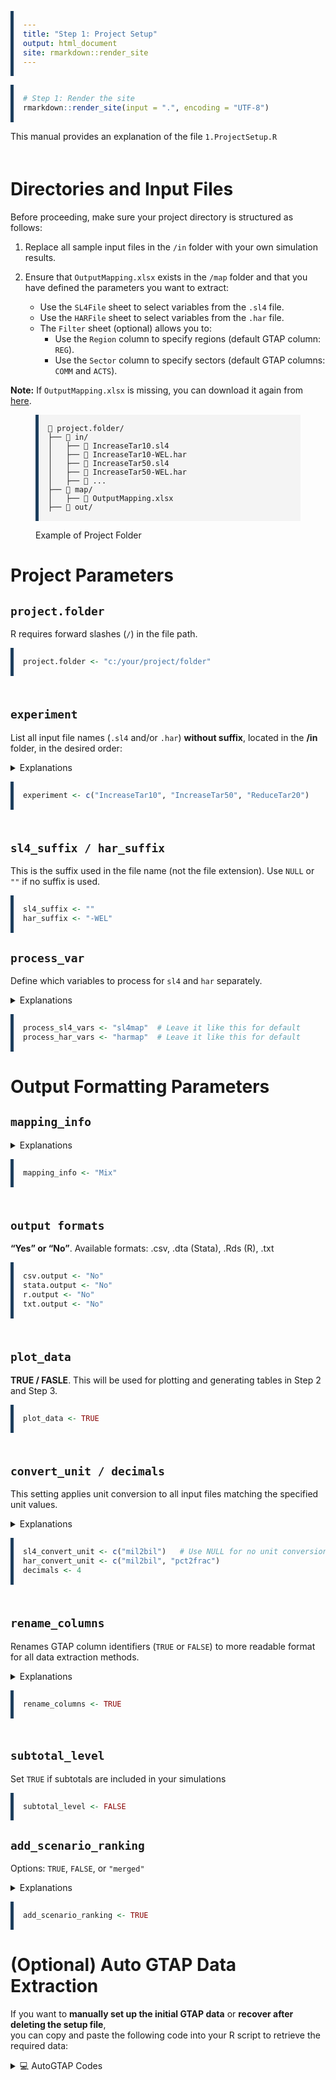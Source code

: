 ```yaml
---
title: "Step 1: Project Setup"
output: html_document
site: rmarkdown::render_site
---
```


```r
# Step 1: Render the site
rmarkdown::render_site(input = ".", encoding = "UTF-8")
```


This manual provides an explanation of the file `1.ProjectSetup.R`


<div style="height: 6px;"></div>

# Directories and Input Files {.unnumbered}

Before proceeding, make sure your project directory is structured as follows:

1. Replace all sample input files in the `/in` folder with your own simulation results.

2. Ensure that `OutputMapping.xlsx` exists in the `/map` folder and that you have defined the parameters you want to extract:

   - Use the `SL4File` sheet to select variables from the `.sl4` file.  
   - Use the `HARFile` sheet to select variables from the `.har` file.  
   - The `Filter` sheet (optional) allows you to:
     - Use the `Region` column to specify regions (default GTAP column: `REG`).
     - Use the `Sector` column to specify sectors (default GTAP columns: `COMM` and `ACTS`).

**Note:** If `OutputMapping.xlsx` is missing, you can download it again from [here](https://github.com/Bodysbobb/GTAPViz/tree/main/inst/extdata/map).


<figure class="center-figure">
<div class="folder-tree">
```.monospace
📂 project.folder/
├── 📂 in/
│   ├── 📄 IncreaseTar10.sl4
│   ├── 📄 IncreaseTar10-WEL.har
│   ├── 📄 IncreaseTar50.sl4
│   ├── 📄 IncreaseTar50-WEL.har
│   ├── 📄 ...
├── 📂 map/
│   ├── 📄 OutputMapping.xlsx
├── 📂 out/
```
</div> 
<figcaption class="auto-fig">Example of Project Folder</figcaption> </figure>


# Project Parameters

## `project.folder` 

R requires forward slashes (`/`) in the file path.

```r
project.folder <- "c:/your/project/folder"
```

<div style="height: 8px;"></div>

## `experiment` 

List all input file names (`.sl4` and/or `.har`) **without suffix**, located in the **/in** folder, in the desired order:

<details>
  <summary class="toggle-note">Explanations</summary>
  <div class="note-box">
**Note**: <br>
(1) **Case-sensitive** — `"Exp1"` is different from `"exp1"`  
(2) **Display order matters** — files listed first will appear first in outputs and figures  
(3) **Matching names required** — simulations must use the same base name for both `.sl4` and `.har` files to align results correctly (e.g., `IncreaseTar10.sl4` and `IncreaseTar10.har`)
  </div>
</details>


```r
experiment <- c("IncreaseTar10", "IncreaseTar50", "ReduceTar20")
```

<div style="height: 8px;"></div>

## `sl4_suffix / har_suffix`

This is the suffix used in the file name (not the file extension). Use `NULL` or `""` if no suffix is used.

```r
sl4_suffix <- ""
har_suffix <- "-WEL"
```

## `process_var`

Define which variables to process for `sl4` and `har` separately.  

<details>
  <summary class="toggle-note">Explanations</summary>
  <div class="note-box">
By default, the setup follows your mapping file sheets "SL4File" and "HARFile".<br>
- `sl4map` and `harmap`: Default mode<br>
- `NULL`: Select all variables from that file format<br>
- `FALSE`: Skipping that file format
  </div>
</details>

```r
process_sl4_vars <- "sl4map"  # Leave it like this for default
process_har_vars <- "harmap"  # Leave it like this for default
```


# Output Formatting Parameters

## `mapping_info`

<details>
  <summary class="toggle-note">Explanations</summary>
<div class="note-box">
  
- `"Yes"`   → Uses descriptions and units from the mapping file.  

- `"No"`    → Excludes `"Description"` and `"Unit"`.  

- `"GTAPv7"`→ Applies default definitions and units from *GTAP Model Version 7*.  

- `"Mix"`   → Uses manual values when available; otherwise, applies GTAP defaults.  

See details in `GTAPViz::?add_mapping_info`
</div>
</details>

```r
mapping_info <- "Mix"        
```

<div style="height: 8px;"></div>

## `output formats`

**"Yes" or "No"**. Available formats: .csv, .dta (Stata), .Rds (R), .txt
```r
csv.output <- "No"    
stata.output <- "No"  
r.output <- "No"
txt.output <- "No"   
```

<div style="height: 8px;"></div>

## `plot_data` 

**TRUE / FASLE**. This will be used for plotting and generating tables in Step 2 and Step 3.
```r
plot_data <- TRUE
```

<div style="height: 8px;"></div>

## `convert_unit / decimals` 

This setting applies unit conversion to all input files matching the specified unit values.

<details>
  <summary class="toggle-note">Explanations</summary>
<div class="note-box">

The default `"Unit"` is based on your mapping file or `"GTAPv7"`, depending on the `mapping_info` setting.

- `"mil2bil"`: million → billion USD (/1000)

- `"bil2mil"`: billion → million USD (*1000) 

- `"pct2frac"`: percent → fraction (/100)  

- `"frac2pct"`: fraction → percent (*100)

See details in `?convert_units` under `scale_auto`
</div>
</details>

```r
sl4_convert_unit <- c("mil2bil")   # Use NULL for no unit conversion
har_convert_unit <- c("mil2bil", "pct2frac")
decimals <- 4
```

<div style="height: 8px;"></div>

## `rename_columns`

Renames GTAP column identifiers (`TRUE` or `FALSE`) to more readable format  for all data extraction methods.

<details>
  <summary class="toggle-note">Explanations</summary>
<div class="note-box">

- `REG` → Region,

- `COMM` → Commodity, 

- `ACTS` → Activity

**Note:**
This setup will only work with those three columns, if you desire to rename additional columns see **FAQs - Renaming Columns and Data List Names"**

</div>
</details>

```r
rename_columns <- TRUE
```

<div style="height: 6px;"></div>

## `subtotal_level`

Set `TRUE` if subtotals are included in your simulations

```r
subtotal_level <- FALSE
```

## `add_scenario_ranking`

Options: `TRUE`, `FALSE`, or `"merged"`

<details>
  <summary class="toggle-note">Explanations</summary>
<div class="note-box">

- `TRUE`: Adds a ranking column called `"ScenarioRank"`

- `"merged"`: Also prefixes experiment names in the `"Experiment"` column with the rank (e.g., `(1) ReduceTar50`) for display in plots

</div>
</details>
```r
add_scenario_ranking <- TRUE
```


# (Optional) Auto GTAP Data Extraction {.unnumbered}

If you want to **manually set up the initial GTAP data** or **recover after deleting the setup file**,  
you can copy and paste the following code into your R script to retrieve the required data:

<details>
  <summary class="toggle-summary">💻 AutoGTAP Codes</summary>
```{=html}
<!-- START: AutoGTAP Filter UI -->
<style>
  label { font-weight: bold; }
  select { font-size: 16px; margin-bottom: 20px; padding: 5px 10px; width: 300px;}
  pre { background-color: #f4f4f4; padding: 15px; border-left: 5px solid #1C3E5D; overflow-x: auto; }
  .code-box { display: none; }
</style>

<label for="AutoGTAPData">Choose Codes:</label>
<select id="AutoGTAPData">
  <option value="default">Default</option>
  <option value="advanced">Advanced</option>
WT</select>

<div class="code-group-AutoGTAP">

<div id="default" class="code-box">
<p>This function is a default <code>auto_gtap_data</code> applied in default setup of <code>1.ProjectSetup.R</code> </p>

<pre><code>
# Directory Setup and Input Files
project.folder <- "your/project.directory"  # Use forward slashes (/)
experiment <- c("IncreaseTar10", "IncreaseTar50", "ReduceTar20")  # Replace with your case names
sl4_suffix <- ""       # Suffix for .sl4 files (leave empty or NULL if none)
har_suffix <- "-WEL"   # Suffix for .har files
process_sl4_vars <- "sl4map"  # Leave it like this for default
process_har_vars <- "harmap"  # Leave it like this for default
subtotal_level <- FALSE  # Set TRUE if subtotals are included in your simulations

# Meta Data
mapping_info <- "Mix"  # Controls variable descriptions and units (see documentation)

# Output Format Setup
csv.output   <- "No"
stata.output <- "No"
r.output     <- "No"
txt.output   <- "No"
plot_data    <- TRUE   # Generate plot-ready outputs

# Output Formatting
sl4_convert_unit <- "mil2bil"  # Convert million to billion
har_convert_unit <- "mil2bil"
decimals         <- 2
rename_columns   <- TRUE       # Rename GTAP columns (e.g., "REG" → "Region")
add_scenario_ranking <- TRUE   # Add numeric rank to experiments

###################################
# DO NOT CHANGE BELOW THIS LINE
###################################

assign_default <- function(var_name, default_value, treat_null_as_missing = TRUE, treat_empty_string_as_missing = FALSE) {
  if (!exists(var_name)) {
    return(default_value)
  }
  
  val <- get(var_name)
  
  if (is.na(val)) return(default_value)
  if (treat_null_as_missing && is.null(val)) return(default_value)
  if (treat_empty_string_as_missing && identical(val, "")) return(default_value)
  
  return(val)
}

# Install packagfees if not already installed
if (!requireNamespace("devtools", quietly = TRUE)) {
  install.packages("devtools")
}

# Install GTAPViz from GitHub if not already installed
if (!requireNamespace("GTAPViz", quietly = TRUE)) {
  devtools::install_github("Bodysbobb/GTAPViz")
}

# Load the GTAPViz package
require(GTAPViz)

# 1. Default Directory
input.folder <- paste0(project.folder, "/in")
map.folder <- paste0(project.folder, "/map")
output.folder <- paste0(project.folder, "/out")

# 2. Default Input Files
sl4map <- readxl::read_xlsx(paste0(map.folder, "/OutputMapping.xlsx"), sheet = "SL4File")
harmap <- readxl::read_xlsx(paste0(map.folder, "/OutputMapping.xlsx"), sheet = "HARFile")
filter.map <- readxl::read_xlsx(paste0(map.folder, "/OutputMapping.xlsx"), sheet = "FilterData")

# 3. Suffix for Input Files
sl4_suffix <- assign_default("sl4_suffix", "", treat_empty_string_as_missing = FALSE)
har_suffix <- assign_default("har_suffix", "", treat_empty_string_as_missing = FALSE)

# 4. Filter Data
selected_regions <- if (exists("filter.map") && length(filter.map$Region) > 0) filter.map$Region else NULL
selected_sector  <- if (exists("filter.map") && length(filter.map$Sector) > 0) filter.map$Sector else NULL

# 5. Converting Units & Rename Columns
sl4_convert_unit <- assign_default("sl4_convert_unit", NULL)
har_convert_unit <- assign_default("har_convert_unit", NULL)
decimals <- assign_default("decimals", 4)
rename_columns <- assign_default("rename_columns", TRUE)

# 6. Scenario Number Labels Column
add_scenario_ranking <- assign_default("add_scenario_ranking", FALSE)

# 7. Data Extraction Methods
## Set default values if missing
sl4_extract_method <- assign_default("sl4_extract_method", "get_data_by_dims")
har_extract_method <- assign_default("har_extract_method", "get_data_by_var")

## Check if priority is missing when using group_data_by_dims
if (sl4_extract_method == "group_data_by_dims") {
  if (!exists("sl4_priority") || is.null(sl4_priority) || sl4_priority == "") {
    stop("Please define 'sl4_priority' for sl4_extract_method = 'group_data_by_dims'")
  }
}

if (har_extract_method == "group_data_by_dims") {
  if (!exists("har_priority") || is.null(har_priority) || har_priority == "") {
    stop("Please define 'har_priority' for har_extract_method = 'group_data_by_dims'")
  }
}

auto_gtap_data(
  # Input Main File Names
  experiment = experiment, 
  
  # Input File Suffixes
  sl4_suffix = sl4_suffix,
  har_suffix = har_suffix,
  
  # Directories
  input_path = input.folder,
  output_path = output.folder,
  
  # Variable Selection
  process_sl4_vars = sl4map, 
  process_har_vars = harmap,
  
  # Description and Unit Mapping (if `mapping_info` is set to "Yes" or "Mix")
  mapping_info = mapping_info,
  sl4_mapping_info = sl4map,
  har_mapping_info = harmap,
  rename_columns = rename_columns,
  
  # Convert units (see `?convert_units`)
  sl4_convert_unit = sl4_convert_unit,
  har_convert_unit = har_convert_unit,
  
  # Region and Sector Filtering
  region_select = selected_regions,
  sector_select = selected_sector,
  
  # Data Extraction Process
  sl4_extract_method = sl4_extract_method,
  har_extract_method = har_extract_method,
  subtotal_level = subtotal_level,
  
  # If using `"group_data_by_dims"`, a `priority_list` is required. See `?HARplus::group_data_by_dims`.
  sl4_priority = sl4_priority,
  har_priority = har_priority,
  
  # Adding Scenario Ranking
  add_scenario_ranking = add_scenario_ranking,
  
  # Output Formats
  plot_data = plot_data,
  output_formats = list(
    "csv" = csv.output,
    "stata" = stata.output,
    "rds" = r.output,
    "txt" = txt.output
  ),
  
  # Output Names for Plot Data
  sl4_output_name = "sl4.plot.data",
  har_output_name = "har.plot.data",
  macro_output_name = "GTAPMacro"
)
</code></pre>
</div>

<div id="advanced" class="code-box">
  <p>This function is an advanced mode for fully configuring everything within the function itself.  
<strong>You must define all parameters manually. See <code>?auto_gtap_data</code> for details.</strong></p>
  
  <pre><code>
# See ?auto_gtap_data

auto_gtap_data(
  # Input Main File Names
  experiment = experiment, 
  
  # Input File Suffixes
  sl4_suffix = sl4_suffix,
  har_suffix = har_suffix,
  
  # Directories
  input_path = input.folder,
  output_path = output.folder,
  
  # Variable Selection
  process_sl4_vars = sl4map, 
  process_har_vars = harmap,
  
  # Description and Unit Mapping (if `mapping_info` is set to "Yes" or "Mix")
  mapping_info = mapping_info,
  sl4_mapping_info = sl4map,
  har_mapping_info = harmap,
  rename_columns = rename_columns,
  
  # Convert units (see `?convert_units`)
  sl4_convert_unit = sl4_convert_unit,
  har_convert_unit = har_convert_unit,
  
  # Region and Sector Filtering
  region_select = selected_regions,
  sector_select = selected_sector,
  
  # Data Extraction Process
  sl4_extract_method = sl4_extract_method,
  har_extract_method = har_extract_method,
  subtotal_level = subtotal_level,
  
  # If using `"group_data_by_dims"`, a `priority_list` is required. See `?HARplus::group_data_by_dims`.
  sl4_priority = sl4_priority,
  har_priority = har_priority,
  
  # Adding Scenario Ranking
  add_scenario_ranking = add_scenario_ranking,
  
  # Output Formats
  plot_data = plot_data,
  output_formats = list(
    "csv" = csv.output,
    "stata" = stata.output,
    "rds" = r.output,
    "txt" = txt.output
  ),
  
  # Output Names for Plot Data
  sl4_output_name = "sl4.plot.data",
  har_output_name = "har.plot.data",
  macro_output_name = "GTAPMacro"
)
  </code></pre>
</div>

</div>

<script>
  const selectAutoGTAP = document.getElementById("AutoGTAPData");
  const boxesComparison = document.querySelectorAll(".code-group-AutoGTAP .code-box");

  function showAutoGTAP() {
    boxesComparison.forEach(box => box.style.display = "none");
    const selected = selectAutoGTAP.value;
    const box = document.getElementById(selected);
    if (box) box.style.display = "block";
  }

  selectAutoGTAP.addEventListener("change", showAutoGTAP);
  showAutoGTAP();
</script>
<!-- END -->
```
</details>


```{=html}
<script>
// SCRIPT 1: Copy Code Button
window.addEventListener("load", function () {
  document.querySelectorAll("pre code").forEach(function (codeBlock) {
    const button = document.createElement("button");
    button.className = "copy-code-button";
    button.type = "button";
    button.innerText = "Copy";
    button.style.position = "absolute";
    button.style.top = "4px";
    button.style.right = "4px";

    button.addEventListener("click", () => {
      navigator.clipboard.writeText(codeBlock.innerText).then(() => {
        button.innerText = "Copied!";
        button.classList.add("copied");
        setTimeout(() => {
          button.innerText = "Copy";
          button.classList.remove("copied");
        }, 1500);
      });
    });

    const pre = codeBlock.parentNode;
    pre.style.position = "relative";
    pre.insertBefore(button, codeBlock);
  });
});

// SCRIPT 2: Hide Navbar on Scroll Down
document.addEventListener("DOMContentLoaded", function () {
  let prevScrollPos = window.pageYOffset;
  const navbar = document.querySelector(".navbar");
  
  if (navbar) {
    // Set initial styles for smooth transition
    navbar.style.transition = "top 0.3s";
    navbar.style.position = "fixed";
    navbar.style.width = "100%";
    navbar.style.zIndex = "1000";
    
    window.addEventListener("scroll", function () {
      const currentScrollPos = window.pageYOffset;
      if (prevScrollPos > currentScrollPos) {
        // Scrolling up
        navbar.style.top = "0";
      } else {
        // Scrolling down
        navbar.style.top = "-70px";
      }
      prevScrollPos = currentScrollPos;
    });
  }
});

// SCRIPT 3: Center Navbar Items
document.addEventListener('DOMContentLoaded', function() {
  // Create a container to center the navbar items
  var navbar = document.querySelector('.navbar-collapse');
  var navLinks = document.querySelectorAll('.navbar-left li');
  var navRight = document.querySelector('.navbar-right');
  
  // Apply styles to center the main navigation
  if (navbar && navLinks.length > 0) {
    var mainNav = document.querySelector('.navbar-left');
    
    // Add a wrapper div to center the main nav
    var centerWrapper = document.createElement('div');
    centerWrapper.className = 'nav-center-wrapper';
    centerWrapper.style.display = 'flex';
    centerWrapper.style.justifyContent = 'center';
    centerWrapper.style.flex = '1';
    
    // Move the main navbar inside this wrapper
    if (mainNav && mainNav.parentNode) {
      mainNav.parentNode.insertBefore(centerWrapper, mainNav);
      centerWrapper.appendChild(mainNav);
    }
  }
});
</script>
```

